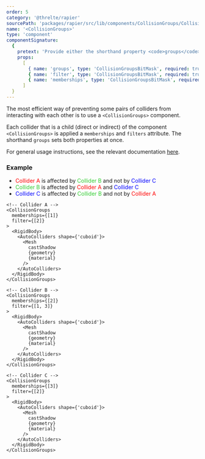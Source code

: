 ```yaml
---
order: 5
category: '@threlte/rapier'
sourcePath: 'packages/rapier/src/lib/components/CollisionGroups/CollisionGroups.svelte'
name: '<CollisionGroups>'
type: 'component'
componentSignature:
  {
    pretext: 'Provide either the shorthand property <code>groups</code> to set both <code>memberships</code> and <code>filter</code> to the same value or set them up individually.',
    props:
      [
        { name: 'groups', type: 'CollisionGroupsBitMask', required: true },
        { name: 'filter', type: 'CollisionGroupsBitMask', required: true },
        { name: 'memberships', type: 'CollisionGroupsBitMask', required: true }
      ]
  }
---
```


The most efficient way of preventing some pairs of colliders from interacting with each other is to use a `<CollisionGroups>` component.

Each collider that is a child (direct or indirect) of the component `<CollisionGroups>` is applied a `memberships` and `filters` attribute. The shorthand `groups` sets both properties at once.

For general usage instructions, see the relevant documentation [here](https://rapier.rs/docs/user_guides/javascript/colliders#collision-groups-and-solver-groups).

### Example

- <span style="color: red">Collider A</span> is affected by <span style="color: limegreen">
    Collider B
  </span> and not by <span style="color: blue">Collider C</span>
- <span style="color: limegreen">Collider B</span> is affected by <span style="color: red">
    Collider A
  </span> and <span style="color: blue">Collider C</span>
- <span style="color: blue">Collider C</span> is affected by <span style="color: limegreen">
    Collider B
  </span> and not by <span style="color: red">Collider A</span>

<Example path="rapier/collision-groups" />

```svelte
<!-- Collider A -->
<CollisionGroups
  memberships={[1]}
  filter={[2]}
>
  <RigidBody>
    <AutoColliders shape={'cuboid'}>
      <Mesh
        castShadow
        {geometry}
        {material}
      />
    </AutoColliders>
  </RigidBody>
</CollisionGroups>

<!-- Collider B -->
<CollisionGroups
  memberships={[2]}
  filter={[1, 3]}
>
  <RigidBody>
    <AutoColliders shape={'cuboid'}>
      <Mesh
        castShadow
        {geometry}
        {material}
      />
    </AutoColliders>
  </RigidBody>
</CollisionGroups>

<!-- Collider C -->
<CollisionGroups
  memberships={[3]}
  filter={[2]}
>
  <RigidBody>
    <AutoColliders shape={'cuboid'}>
      <Mesh
        castShadow
        {geometry}
        {material}
      />
    </AutoColliders>
  </RigidBody>
</CollisionGroups>
```
